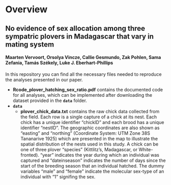 # Overview
## No evidence of sex allocation among three sympatric plovers in Madagascar that vary in mating system
#### Maarten Vervoort, Orsolya Vincze, Callie Gesmundo, Zak Pohlen, Sama Zefania, Tamás Székely, Luke J. Eberhart-Phillips

In this repository you can find all the necessary files needed to reproduce the analyses presented in our paper.

* **Rcode_plover_hatching_sex_ratio.pdf** contains the documented code for all analyses, which can be implemented after downloading the dataset provided in the **`data`** folder.
* **`data`**
    + **plover_chick_data.txt** contains the raw chick data collected from the field. Each row is a single capture of a chick at its nest.  Each chick has a unique identifier "chickID" and each brood has a unique identifier "nestID". The geographic coordinates are also shown as "easting" and "northing" (Coordinate System: UTM Zone 38S Tananarive 1925) which are presented in the map to illustrate the spatial distribution of the nests used in this study. A chick can be one of three plover "species" (Kittlitz's, Madagascar, or White-fronted). "year" indicates the year during which an individual was captured and "dateinseason" indicates the number of days since the start of the breeding season that an individual hatched. The dummy variables "male" and "female" indicate the molecular sex-type of an individual with "1" signifing the sex.